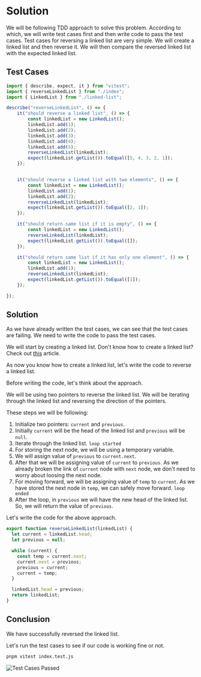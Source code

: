 # Solution

We will be following TDD approach to solve this problem. According to which, we will write test cases first and then write code to pass the test cases. Test cases for reversing a linked list are very simple. We will create a linked list and then reverse it. We will then compare the reversed linked list with the expected linked list.


## Test Cases

```js title="index.test.js" showLineNumbers
import { describe, expect, it } from "vitest";
import { reverseLinkedList } from "./index";
import { LinkedList } from "./linked-list";

describe("reverseLinkedList", () => {
    it("should reverse a linked list", () => {
        const linkedList = new LinkedList();
        linkedList.add(1);
        linkedList.add(2);
        linkedList.add(3);
        linkedList.add(4);
        linkedList.add(5);
        reverseLinkedList(linkedList);
        expect(linkedList.getList()).toEqual([5, 4, 3, 2, 1]);
    });


    it("should reverse a linked list with two elements", () => {
        const linkedList = new LinkedList();
        linkedList.add(1);
        linkedList.add(2);
        reverseLinkedList(linkedList);
        expect(linkedList.getList()).toEqual([2, 1]);
    });

    it("should return same list if it is empty", () => {
        const linkedList = new LinkedList();
        reverseLinkedList(linkedList);
        expect(linkedList.getList()).toEqual([]);
    });

    it("should return same list if it has only one element", () => {
        const linkedList = new LinkedList();
        linkedList.add(1);
        reverseLinkedList(linkedList);
        expect(linkedList.getList()).toEqual([1]);
    });

});
```

## Solution

As we have already written the test cases, we can see that the test cases are failing. We need to write the code to pass the test cases.

We will start by creating a linked list.
Don't know how to create a linked list? Check out [this](http://localhost:3000/questions/dsa/coding/linked-list-implementation) article.

As now you know how to create a linked list, let's write the code to reverse a linked list.

Before writing the code, let's think about the approach.

We will be using two pointers to reverse the linked list. We will be iterating through the linked list and reversing the direction of the pointers.

These steps we will be following:

1. Initialize two pointers: `current` and `previous`.
2. Initially `current` will be the head of the linked list and `previous` will be `null`.
3. Iterate through the linked list.
`loop started`
4. For storing the next node, we will be using a temporary variable.
5. We will assign value of `previous` to `current.next`.
6. After that we will be assigning value of `current` to `previous`. As we already broken the link of `current` node with `next` node, we don't need to worry about loosing the next node.
7. For moving forward, we will be assigning value of `temp` to `current`. As we have stored the next node in `temp`, we can safely move forward.
`loop ended`
8. After the loop, in `previous` we will have the new head of the linked list. So, we will return the value of `previous`.

Let's write the code for the above approach.

```js title="index.js" showLineNumbers
export function reverseLinkedList(linkedList) {
  let current = linkedList.head;
  let previous = null;

  while (current) {
    const temp = current.next;
    current.next = previous;
    previous = current;
    current = temp;
  }

  linkedList.head = previous;
  return linkedList;
}
```

## Conclusion

We have successfully reversed the linked list.

Let's run the test cases to see if our code is working fine or not.

```sh
pnpm vitest index.test.js
```

![Test Cases Passed](./assets/test-cases-passed.webp)
